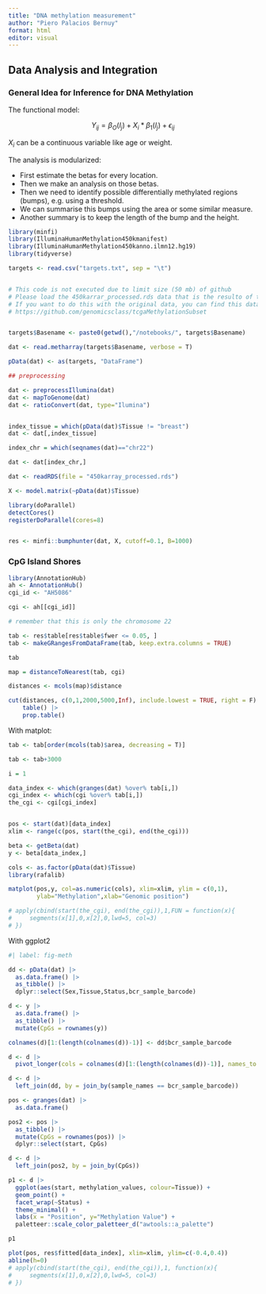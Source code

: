 ```yaml
---
title: "DNA methylation measurement"
author: "Piero Palacios Bernuy"
format: html
editor: visual
---
```


## Data Analysis and Integration

### General Idea for Inference for DNA Methylation

The functional model:

$$
Y_{ij} = \beta_{O}(l_{j}) + X_{i}*\beta_{1}(l_j) + \epsilon_{ij}
$$

$X_{i}$ can be a continuous variable like age or weight.

The analysis is modularized:

-   First estimate the betas for every location.
-   Then we make an analysis on those betas.
-   Then we need to identify possible differentially methylated regions (bumps), e.g. using a threshold.
-   We can summarise this bumps using the area or some similar measure.
-   Another summary is to keep the length of the bump and the height.

```r
library(minfi)
library(IlluminaHumanMethylation450kmanifest)
library(IlluminaHumanMethylation450kanno.ilmn12.hg19)
library(tidyverse)
```

```r
targets <- read.csv("targets.txt", sep = "\t")
```

``` r

# This code is not executed due to limit size (50 mb) of github
# Please load the 450karrar_processed.rds data that is the resulto of this code
# If you want to do this with the original data, you can find this data on: 
# https://github.com/genomicsclass/tcgaMethylationSubset


targets$Basename <- paste0(getwd(),"/notebooks/", targets$Basename)

dat <- read.metharray(targets$Basename, verbose = T)

pData(dat) <- as(targets, "DataFrame")

## preprocessing

dat <- preprocessIllumina(dat)
dat <- mapToGenome(dat)
dat <- ratioConvert(dat, type="Ilumina")


index_tissue = which(pData(dat)$Tissue != "breast")
dat <- dat[,index_tissue]

index_chr = which(seqnames(dat)=="chr22")

dat <- dat[index_chr,]
```

```r

dat <- readRDS(file = "450karray_processed.rds")

X <- model.matrix(~pData(dat)$Tissue)

library(doParallel)
detectCores()
registerDoParallel(cores=8)


res <- minfi::bumphunter(dat, X, cutoff=0.1, B=1000)

```

### CpG Island Shores

```r

library(AnnotationHub)
ah <- AnnotationHub()
cgi_id <- "AH5086"

cgi <- ah[[cgi_id]]

```

```r

# remember that this is only the chromosome 22

tab <- res$table[res$table$fwer <= 0.05, ]
tab <- makeGRangesFromDataFrame(tab, keep.extra.columns = TRUE)

tab
```

```r
map = distanceToNearest(tab, cgi)

distances <- mcols(map)$distance

cut(distances, c(0,1,2000,5000,Inf), include.lowest = TRUE, right = F) |> 
    table() |> 
    prop.table()

```

With matplot:

```r

tab <- tab[order(mcols(tab)$area, decreasing = T)]

tab <- tab+3000

i = 1

data_index <- which(granges(dat) %over% tab[i,])
cgi_index <- which(cgi %over% tab[i,])
the_cgi <- cgi[cgi_index]


pos <- start(dat)[data_index]
xlim <- range(c(pos, start(the_cgi), end(the_cgi)))

beta <- getBeta(dat)
y <- beta[data_index,]

cols <- as.factor(pData(dat)$Tissue)
library(rafalib)

matplot(pos,y, col=as.numeric(cols), xlim=xlim, ylim = c(0,1),
        ylab="Methylation",xlab="Genomic position")

# apply(cbind(start(the_cgi), end(the_cgi)),1,FUN = function(x){
#     segments(x[1],0,x[2],0,lwd=5, col=3)
# })

```

With ggplot2

```r
#| label: fig-meth

dd <- pData(dat) |> 
  as.data.frame() |> 
  as_tibble() |> 
  dplyr::select(Sex,Tissue,Status,bcr_sample_barcode)

d <- y |> 
  as.data.frame() |> 
  as_tibble() |> 
  mutate(CpGs = rownames(y))

colnames(d)[1:(length(colnames(d))-1)] <- dd$bcr_sample_barcode

d <- d |> 
  pivot_longer(cols = colnames(d)[1:(length(colnames(d))-1)], names_to = "sample_names", values_to = "methylation_values")

d <- d |> 
  left_join(dd, by = join_by(sample_names == bcr_sample_barcode))

pos <- granges(dat) |> 
  as.data.frame() 

pos2 <- pos |> 
  as_tibble() |> 
  mutate(CpGs = rownames(pos)) |> 
  dplyr::select(start, CpGs)

d <- d |> 
  left_join(pos2, by = join_by(CpGs))

p1 <- d |> 
  ggplot(aes(start, methylation_values, colour=Tissue)) + 
  geom_point() +
  facet_wrap(~Status) +
  theme_minimal() +
  labs(x = "Position", y="Methylation Value") +
  paletteer::scale_color_paletteer_d("awtools::a_palette")

p1
```

```r

plot(pos, res$fitted[data_index], xlim=xlim, ylim=c(-0.4,0.4))
abline(h=0)
# apply(cbind(start(the_cgi), end(the_cgi)),1, function(x){
#     segments(x[1],0,x[2],0,lwd=5, col=3)
# })

```
